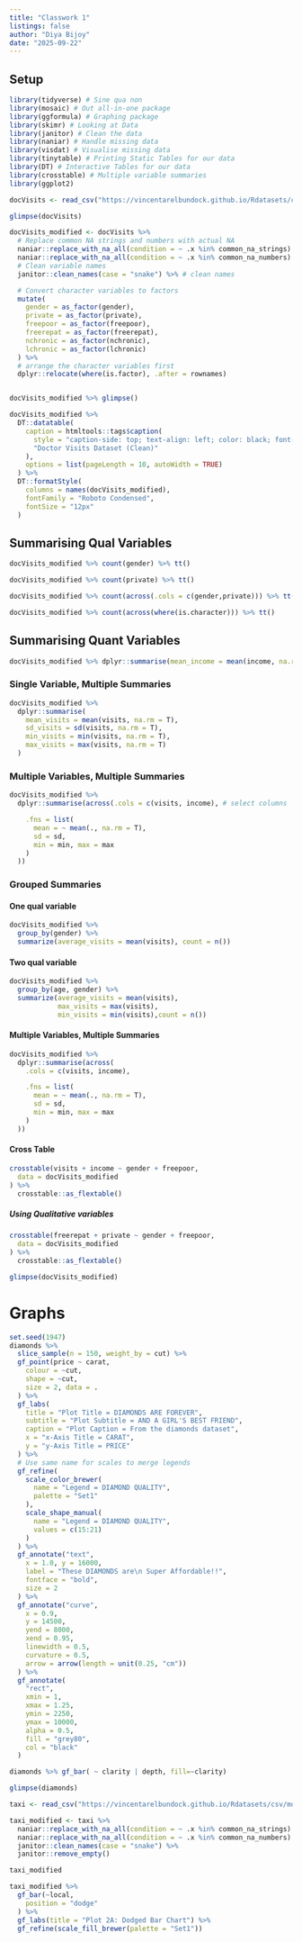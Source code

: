```yaml
---
title: "Classwork 1"
listings: false
author: "Diya Bijoy"
date: "2025-09-22"
---
```


## Setup

```r
library(tidyverse) # Sine qua non
library(mosaic) # Out all-in-one package
library(ggformula) # Graphing package
library(skimr) # Looking at Data
library(janitor) # Clean the data
library(naniar) # Handle missing data
library(visdat) # Visualise missing data
library(tinytable) # Printing Static Tables for our data
library(DT) # Interactive Tables for our data
library(crosstable) # Multiple variable summaries
library(ggplot2)
```

```r
docVisits <- read_csv("https://vincentarelbundock.github.io/Rdatasets/csv/AER/DoctorVisits.csv")
```

```r
glimpse(docVisits)
```

```r
docVisits_modified <- docVisits %>%
  # Replace common NA strings and numbers with actual NA
  naniar::replace_with_na_all(condition = ~ .x %in% common_na_strings) %>%
  naniar::replace_with_na_all(condition = ~ .x %in% common_na_numbers) %>%
  # Clean variable names
  janitor::clean_names(case = "snake") %>% # clean names

  # Convert character variables to factors
  mutate(
    gender = as_factor(gender),
    private = as_factor(private),
    freepoor = as_factor(freepoor),
    freerepat = as_factor(freerepat),
    nchronic = as_factor(nchronic),
    lchronic = as_factor(lchronic)
  ) %>%
  # arrange the character variables first
  dplyr::relocate(where(is.factor), .after = rownames)


docVisits_modified %>% glimpse()
```

```r
docVisits_modified %>%
  DT::datatable(
    caption = htmltools::tags$caption(
      style = "caption-side: top; text-align: left; color: black; font-size: 150%;",
      "Doctor Visits Dataset (Clean)"
    ),
    options = list(pageLength = 10, autoWidth = TRUE)
  ) %>%
  DT::formatStyle(
    columns = names(docVisits_modified),
    fontFamily = "Roboto Condensed",
    fontSize = "12px"
  )
```

## Summarising Qual Variables

```r
docVisits_modified %>% count(gender) %>% tt()
```

```r
docVisits_modified %>% count(private) %>% tt()
```

```r
docVisits_modified %>% count(across(.cols = c(gender,private))) %>% tt()
```

```r
docVisits_modified %>% count(across(where(is.character))) %>% tt()
```

## Summarising Quant Variables

```r
docVisits_modified %>% dplyr::summarise(mean_income = mean(income, na.rm = T))
```

### Single Variable, Multiple Summaries

```r
docVisits_modified %>%
  dplyr::summarise(
    mean_visits = mean(visits, na.rm = T),
    sd_visits = sd(visits, na.rm = T),
    min_visits = min(visits, na.rm = T),
    max_visits = max(visits, na.rm = T)
  )
```

### Multiple Variables, Multiple Summaries

```r
docVisits_modified %>%
  dplyr::summarise(across(.cols = c(visits, income), # select columns

    .fns = list(
      mean = ~ mean(., na.rm = T),
      sd = sd,
      min = min, max = max
    )
  ))
```

### Grouped Summaries

#### One qual variable

```r
docVisits_modified %>%
  group_by(gender) %>%
  summarize(average_visits = mean(visits), count = n())
```

#### Two qual variable

```r
docVisits_modified %>%
  group_by(age, gender) %>%
  summarize(average_visits = mean(visits), 
            max_visits = max(visits),
            min_visits = min(visits),count = n())
```

#### Multiple Variables, Multiple Summaries

```r
docVisits_modified %>%
  dplyr::summarise(across(
    .cols = c(visits, income),

    .fns = list(
      mean = ~ mean(., na.rm = T),
      sd = sd,
      min = min, max = max
    )
  ))
```

#### Cross Table

```r
crosstable(visits + income ~ gender + freepoor,
  data = docVisits_modified
) %>%
  crosstable::as_flextable()
```

##### Using Qualitative variables

```r
crosstable(freerepat + private ~ gender + freepoor,
  data = docVisits_modified
) %>%
  crosstable::as_flextable()
```

```r
glimpse(docVisits_modified)
```

# Graphs

```r
set.seed(1947)
diamonds %>%
  slice_sample(n = 150, weight_by = cut) %>%
  gf_point(price ~ carat,
    colour = ~cut,
    shape = ~cut,
    size = 2, data = .
  ) %>%
  gf_labs(
    title = "Plot Title = DIAMONDS ARE FOREVER",
    subtitle = "Plot Subtitle = AND A GIRL'S BEST FRIEND",
    caption = "Plot Caption = From the diamonds dataset",
    x = "x-Axis Title = CARAT",
    y = "y-Axis Title = PRICE"
  ) %>%
  # Use same name for scales to merge legends
  gf_refine(
    scale_color_brewer(
      name = "Legend = DIAMOND QUALITY",
      palette = "Set1"
    ),
    scale_shape_manual(
      name = "Legend = DIAMOND QUALITY",
      values = c(15:21)
    )
  ) %>%
  gf_annotate("text",
    x = 1.0, y = 16000,
    label = "These DIAMONDS are\n Super Affordable!!",
    fontface = "bold",
    size = 2
  ) %>%
  gf_annotate("curve",
    x = 0.9,
    y = 14500,
    yend = 8000,
    xend = 0.95,
    linewidth = 0.5,
    curvature = 0.5,
    arrow = arrow(length = unit(0.25, "cm"))
  ) %>%
  gf_annotate(
    "rect",
    xmin = 1,
    xmax = 1.25,
    ymin = 2250,
    ymax = 10000,
    alpha = 0.5,
    fill = "grey80",
    col = "black"
  )
```

```r
diamonds %>% gf_bar( ~ clarity | depth, fill=~clarity)
```

```r
glimpse(diamonds)
```

```r
taxi <- read_csv("https://vincentarelbundock.github.io/Rdatasets/csv/modeldata/taxi.csv")

taxi_modified <- taxi %>%
  naniar::replace_with_na_all(condition = ~ .x %in% common_na_strings) %>%
  naniar::replace_with_na_all(condition = ~ .x %in% common_na_numbers) %>%
  janitor::clean_names(case = "snake") %>%
  janitor::remove_empty()

taxi_modified
```

```r
taxi_modified %>%
  gf_bar(~local,
    position = "dodge"
  ) %>%
  gf_labs(title = "Plot 2A: Dodged Bar Chart") %>%
  gf_refine(scale_fill_brewer(palette = "Set1"))
```

